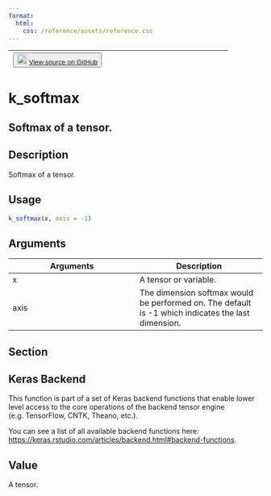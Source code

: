 ```yaml
---
format:
  html:
    css: /reference/assets/reference.css
---
```


| <button class="button"> ![](/reference/assets/GitHub-Mark-32px.png){width="20"} [View source on GitHub](https://github.com/rstudio/keras//blob/main/R/backend.R#L2595) </button> |
|:------------------------------:|:--------------------------------------:|

# k_softmax

## Softmax of a tensor.

## Description
Softmax of a tensor. 


## Usage
```r
k_softmax(x, axis = -1) 
```

## Arguments
|Arguments|Description|
|---|---|
| x | A tensor or variable. |
| axis | The dimension softmax would be performed on. The default is -1 which indicates the last dimension. |


## Section

## Keras Backend

This function is part of a set of Keras backend functions that enable lower level access to the core operations of the backend tensor engine (e.g. TensorFlow, CNTK, Theano, etc.). 

You can see a list of all available backend functions here: [https://keras.rstudio.com/articles/backend.html#backend-functions](https://keras.rstudio.com/articles/backend.html#backend-functions). 

## Value
A tensor. 




